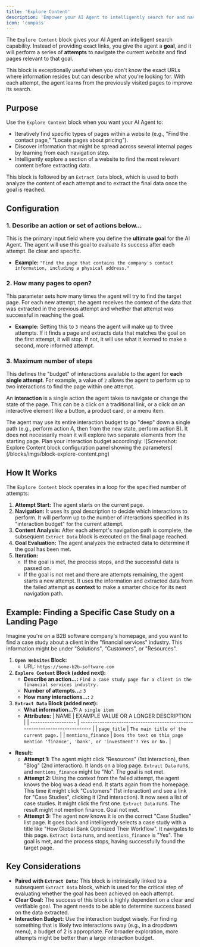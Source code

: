 ```yaml
---
title: 'Explore Content'
description: 'Empower your AI Agent to intelligently search for and navigate to target pages within a site through iterative attempts.'
icon: 'compass'
---
```


The `Explore Content` block gives your AI Agent an intelligent search capability. Instead of providing exact links, you give the agent a **goal**, and it will perform a series of **attempts** to navigate the current website and find pages relevant to that goal.

This block is exceptionally useful when you don't know the exact URLs where information resides but can describe what you're looking for. With each attempt, the agent learns from the previously visited pages to improve its search.

## Purpose

Use the `Explore Content` block when you want your AI Agent to:

* Iteratively find specific types of pages within a website (e.g., "Find the contact page," "Locate pages about pricing").
* Discover information that might be spread across several internal pages by learning from each navigation step.
* Intelligently explore a section of a website to find the most relevant content before extracting data.

This block is followed by an `Extract Data` block, which is used to both analyze the content of each attempt and to extract the final data once the goal is reached.

## Configuration

### 1. Describe an action or set of actions below...

This is the primary input field where you define the **ultimate goal** for the AI Agent. The agent will use this goal to evaluate its success after each attempt. Be clear and specific.
* **Example:** `"Find the page that contains the company's contact information, including a physical address."`

### 2. How many pages to open?

This parameter sets how many times the agent will try to find the target page. For each new attempt, the agent receives the context of the data that was extracted in the previous attempt and whether that attempt was successful in reaching the goal.
* **Example:** Setting this to `3` means the agent will make up to three attempts. If it finds a page and extracts data that matches the goal on the first attempt, it will stop. If not, it will use what it learned to make a second, more informed attempt.

### 3. Maximum number of steps

This defines the "budget" of interactions available to the agent for **each single attempt**. For example, a value of `2` allows the agent to perform up to two interactions to find the page within one attempt.

An **interaction** is a single action the agent takes to navigate or change the state of the page. This can be a click on a traditional link, or a click on an interactive element like a button, a product card, or a menu item.

<Warning>
The agent may use its entire interaction budget to go "deep" down a single path (e.g., perform action A, then from the new state, perform action B). It does not necessarily mean it will explore two separate elements from the starting page. Plan your interaction budget accordingly.
</Warning>


<Frame caption="Screenshot: Explore Content block configuration panel showing the parameters">
  ![Screenshot: Explore Content block configuration panel showing the parameters](/blocks/imgs/block-explore-content.png)
</Frame>

## How It Works

The `Explore Content` block operates in a loop for the specified number of attempts:

1.  **Attempt Start:** The agent starts on the current page.
2.  **Navigation:** It uses its goal description to decide which interactions to perform. It will perform up to the number of interactions specified in its "interaction budget" for the current attempt.
3.  **Content Analysis:** After each attempt's navigation path is complete, the subsequent `Extract Data` block is executed on the final page reached.
4.  **Goal Evaluation:** The agent analyzes the extracted data to determine if the goal has been met.
5.  **Iteration:**
    * If the goal is met, the process stops, and the successful data is passed on.
    * If the goal is not met and there are attempts remaining, the agent starts a new attempt. It uses the information and extracted data from the failed attempt as **context** to make a smarter choice for its next navigation path.

## Example: Finding a Specific Case Study on a Landing Page

Imagine you're on a B2B software company's homepage, and you want to find a case study about a client in the "financial services" industry. This information might be under "Solutions", "Customers", or "Resources".

1.  **`Open Websites` Block:**
    * URL: `https://some-b2b-software.com`
2.  **`Explore Content` Block (added next):**
    * **Describe an action...:** `Find a case study page for a client in the financial services industry.`
    * **Number of attempts...:** `3`
    * **How many interactions...:** `2`
3.  **`Extract Data` Block (added next):**
    * **What information...?:** `A single item`
    * **Attributes:**
        | NAME                | EXAMPLE VALUE OR A LONGER DESCRIPTION                                       |
        | ------------------- | --------------------------------------------------------------------------- |
        | `page_title`        | `The main title of the current page.`                                       |
        | `mentions_finance`  | `Does the text on this page mention 'finance', 'bank', or 'investment'? Yes or No.` |

* **Result:**
    * **Attempt 1:** The agent might click "Resources" (1st interaction), then "Blog" (2nd interaction). It lands on a blog page. `Extract Data` runs, and `mentions_finance` might be "No". The goal is not met.
    * **Attempt 2:** Using the context from the failed attempt, the agent knows the blog was a dead end. It starts again from the homepage. This time it might click "Customers" (1st interaction) and see a link for "Case Studies", clicking it (2nd interaction). It now sees a list of case studies. It might click the first one. `Extract Data` runs. The result might not mention finance. Goal not met.
    * **Attempt 3:** The agent now knows it is on the correct "Case Studies" list page. It goes back and intelligently selects a case study with a title like "How Global Bank Optimized Their Workflow". It navigates to this page. `Extract Data` runs, and `mentions_finance` is "Yes". The goal is met, and the process stops, having successfully found the target page.

## Key Considerations

* **Paired with `Extract Data`:** This block is intrinsically linked to a subsequent `Extract Data` block, which is used for the critical step of evaluating whether the goal has been achieved on each attempt.
* **Clear Goal:** The success of this block is highly dependent on a clear and verifiable goal. The agent needs to be able to determine success based on the data extracted.
* **Interaction Budget:** Use the interaction budget wisely. For finding something that is likely two interactions away (e.g., in a dropdown menu), a budget of 2 is appropriate. For broader exploration, more attempts might be better than a large interaction budget.
